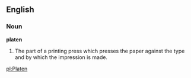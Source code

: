 ==English==

===Noun===

'''platen'''

#The part of a printing press which presses the paper against the type and by which the impression is made.

[[pl:Platen]]